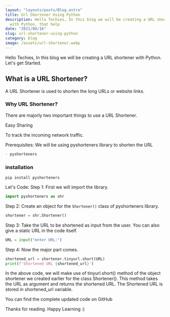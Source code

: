 ```yaml
---
layout: "layouts/posts/Blog.astro"
title: Url Shortener Using Python
description: Hello Techies, In this blog we will be creating a URL shortener
  with Python. that help
date: "2021/09/16"
slug: url-shortener-using-python
category: blog
image: /assets/url-shortener.webp
---
```



Hello Techies, In this blog we will be creating a URL shortener with Python. Let's get Started.

## What is a URL Shortener?

A URL Shortener is used to shorten the long URLs or website links.

### Why URL Shortener?

There are majorly two important things to use a URL Shortener.

Easy Sharing

To track the incoming network traffic.

Prerequisites: We will be using pyshorteners library to shorten the URL

```c
- pyshorteners
```

### installation

```
pip install pyshorteners
```

Let's Code: Step 1: First we will import the library.

```python
import pyshorteners as shr
```

Step 2: Create an object for the `Shortener()` class of pyshorteners library.

```python
shortener = shr.Shortener()
```

Step 3: Take the URL to be shortened as input from the user. You can also give a static URL in the code itself.

```python
URL = input("enter URL:")
```

Step 4: Now the major part comes.

```python
shortened_url = shortener.tinyurl.short(URL)
print(f'Shortened URL {shortened_url}')
```

In the above code, we will make use of tinyurl.short() method of the object shortener we created earlier for the class Shortener(). This method takes the URL as argument and returns the shortened URL. The Shortened URL is stored in shortened_url variable.

You can find the complete updated code on GitHub

Thanks for reading. Happy Learning :)
